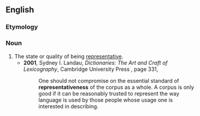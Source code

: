 ==English==

===Etymology===
{{suffix|en|representative|ness}}

===Noun===
{{en-noun|-}}

# The state or quality of being [[representative]].
#* '''2001''', Sydney I. Landau, ''Dictionaries: The Art and Craft of Lexicography'', Cambridge University Press {{ISBN|0-521-78512-X}}, page 331,
#*: One should not compromise on the essential standard of '''representativeness''' of the corpus as a whole. A corpus is only good if it can be reasonably trusted to represent the way language is used by those people whose usage one is interested in describing.